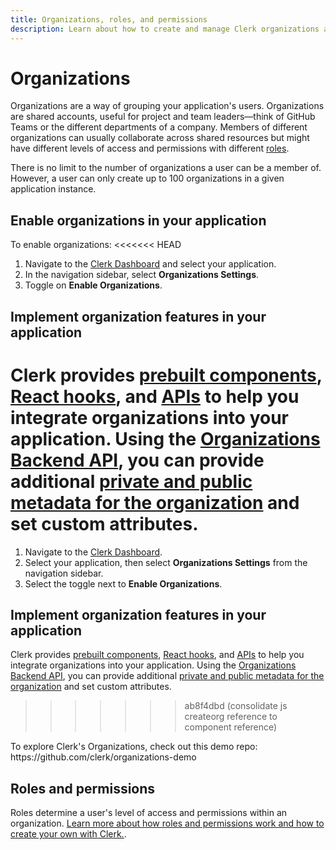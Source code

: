 ```yaml
---
title: Organizations, roles, and permissions
description: Learn about how to create and manage Clerk organizations and their members.
---
```


# Organizations

Organizations are a way of grouping your application's users. Organizations are shared accounts, useful for project and team leaders—think of GitHub Teams or the different departments of a company. Members of different organizations can usually collaborate across shared resources but might have different levels of access and permissions with different [roles](/docs/organizations/overview#roles).

There is no limit to the number of organizations a user can be a member of. However, a user can only create up to 100 organizations in a given application instance.

## Enable organizations in your application

To enable organizations:
<<<<<<< HEAD
1. Navigate to the [Clerk Dashboard](https://dashboard.clerk.com/last-active?path=organizations-settings) and select your application.
2. In the navigation sidebar, select **Organizations Settings**.
3. Toggle on **Enable Organizations**.

## Implement organization features in your application

Clerk provides [prebuilt components](/docs/components/overview), [React hooks](/docs/references/react/use-organization), and [APIs](/docs/references/javascript/organization/organization) to help you integrate organizations into your application. Using the [Organizations Backend API](https://clerk.com/docs/reference/backend-api/tag/Organizations), you can provide additional [private and public metadata for the organization](/docs/organizations/metadata) and set custom attributes.
=======
1. Navigate to the [Clerk Dashboard](https://dashboard.clerk.com/last-active?path=organizations-settings).
2. Select your application, then select **Organizations Settings** from the navigation sidebar.
3. Select the toggle next to **Enable Organizations**.

## Implement organization features in your application

Clerk provides [prebuilt components](/docs/components/overview), [React hooks](/docs/references/react/use-organization), and [APIs](/docs/references/javascript/organization/organization) to help you integrate organizations into your application. Using the [Organizations Backend API](https://clerk.com/docs/reference/backend-api/tag/Organizations), you can provide additional [private and public metadata for the organization](/docs/organizations/metadata) and set custom attributes.
>>>>>>> ab8f4dbd (consolidate js createorg reference to component reference)

<Callout type="info">
  To explore Clerk's Organizations, check out this demo repo:
  https://github.com/clerk/organizations-demo
</Callout>

## Roles and permissions

Roles determine a user's level of access and permissions within an organization. [Learn more about how roles and permissions work and how to create your own with Clerk.](/docs/organizations/roles-permissions).
